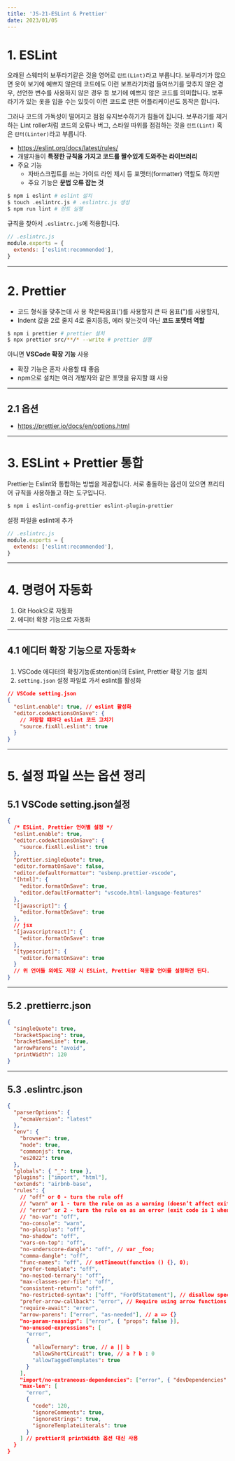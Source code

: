 ---
title: 'JS-21-ESLint & Prettier'
date: 2023/01/05
---

# 1. ESLint

오래된 스웨터의 보푸라기같은 것을 영어로 `린트(Lint)`라고 부릅니다.
보푸라기가 많으면 옷이 보기에 예쁘지 않은데 코드에도 이런 보프라기처럼 들여쓰기를 맞추지 않은 경우,
선언한 변수를 사용하지 않은 경우 등 보기에 예쁘지 않은 코드를 의미합니다.
보푸라기가 있는 옷을 입을 수는 있듯이 이런 코드로 만든 어플리케이션도 동작은 합니다.

그러나 코드의 가독성이 떨어지고 점점 유지보수하기가 힘들어 집니다.
보푸라기를 제거하는 Lint roller처럼
코드의 오류나 버그, 스타일 따위를 점검하는 것을 `린트(Lint)` 혹은 `린터(Linter)`라고 부릅니다.

- https://eslint.org/docs/latest/rules/
- 개발자들이 **특정한 규칙을 가지고 코드를 짤수있게 도와주는 라이브러리**
- 주요 기능
  - 자바스크립트를 쓰는 가이드 라인 제시 등 포맷터(formatter) 역할도 하지만
  - 주요 기능은 **문법 오류 잡는 것**

```bash
$ npm i eslint # eslint 설치
$ touch .eslintrc.js # .eslintrc.js 생성
$ npm run lint # 린트 실행
```

규칙을 찾아서 `.eslintrc.js`에 적용합니다.

```js
// .eslintrc.js
module.exports = {
  extends: ['eslint:recommended'],
}
```

---

# 2. Prettier

- 코드 형식을 맞추는데 사 용 작은따옴표(')를 사용할지 큰 따 옴표(")를 사용할지,
- Indent 값을 2로 줄지 4로 줄지등등, 에러 찾는것이 아닌 **코드 포맷터 역할**

```sh
$ npm i prettier # prettier 설치
$ npx prettier src/**/* --write # prettier 실행
```

아니면 **VSCode 확장 기능** 사용

- 확장 기능은 혼자 사용할 떄 좋음
- npm으로 설치는 여러 개발자와 같은 포맷을 유지할 떄 사용

---

## 2.1 옵션

- https://prettier.io/docs/en/options.html

---

# 3. ESLint + Prettier 통합

Prettier는 Eslint와 통합하는 방법을 제공합니다.
서로 충돌하는 옵션이 있으면 프리티어 규칙을 사용하돌고 하는 도구입니다.

```sh
$ npm i eslint-config-prettier eslint-plugin-prettier
```

설정 파일을 eslint에 추가

```js
// .eslintrc.js
module.exports = {
  extends: ['eslint:recommended'],
}
```

---

# 4. 명령어 자동화

1. Git Hook으로 자동화
2. 에디터 확장 기능으로 자동화

---

## 4.1 에디터 확장 기능으로 자동화⭐

1. VSCode 에디터의 확징기능(Estention)의 Eslint, Prettier 확장 기능 설치
2. `setting.json` 설정 파일로 가서 eslint를 활성화

```json
// VSCode setting.json
{
  "eslint.enable": true, // eslint 활성화
  "editor.codeActionsOnSave": {
    // 저장할 떄마다 eslint 코드 고치기
    "source.fixAll.eslint": true
  }
}
```

---

# 5. 설정 파일 쓰는 옵션 정리

## 5.1 VSCode setting.json설정

```json
{
  /* ESLint, Prettier 언어별 설정 */
  "eslint.enable": true,
  "editor.codeActionsOnSave": {
    "source.fixAll.eslint": true
  },
  "prettier.singleQuote": true,
  "editor.formatOnSave": false,
  "editor.defaultFormatter": "esbenp.prettier-vscode",
  "[html]": {
    "editor.formatOnSave": true,
    "editor.defaultFormatter": "vscode.html-language-features"
  },
  "[javascript]": {
    "editor.formatOnSave": true
  },
  // jsx
  "[javascriptreact]": {
    "editor.formatOnSave": true
  },
  "[typescript]": {
    "editor.formatOnSave": true
  }
  // 위 언어들 외에도 저장 시 ESLint, Prettier 적용할 언어를 설정하면 된다.
}
```

---

## 5.2 .prettierrc.json

```json
{
  "singleQuote": true,
  "bracketSpacing": true,
  "bracketSameLine": true,
  "arrowParens": "avoid",
  "printWidth": 120
}
```

---

## 5.3 .eslintrc.json

```json
{
  "parserOptions": {
    "ecmaVersion": "latest"
  },
  "env": {
    "browser": true,
    "node": true,
    "commonjs": true,
    "es2022": true
  },
  "globals": { "_": true },
  "plugins": ["import", "html"],
  "extends": "airbnb-base",
  "rules": {
    // "off" or 0 - turn the rule off
    // "warn" or 1 - turn the rule on as a warning (doesn’t affect exit code)
    // "error" or 2 - turn the rule on as an error (exit code is 1 when triggered)
    // "no-var": "off",
    "no-console": "warn",
    "no-plusplus": "off",
    "no-shadow": "off",
    "vars-on-top": "off",
    "no-underscore-dangle": "off", // var _foo;
    "comma-dangle": "off",
    "func-names": "off", // setTimeout(function () {}, 0);
    "prefer-template": "off",
    "no-nested-ternary": "off",
    "max-classes-per-file": "off",
    "consistent-return": "off",
    "no-restricted-syntax": ["off", "ForOfStatement"], // disallow specified syntax(ex. WithStatement)
    "prefer-arrow-callback": "error", // Require using arrow functions for callbacks
    "require-await": "error",
    "arrow-parens": ["error", "as-needed"], // a => {}
    "no-param-reassign": ["error", { "props": false }],
    "no-unused-expressions": [
      "error",
      {
        "allowTernary": true, // a || b
        "allowShortCircuit": true, // a ? b : 0
        "allowTaggedTemplates": true
      }
    ],
    "import/no-extraneous-dependencies": ["error", { "devDependencies": true }],
    "max-len": [
      "error",
      {
        "code": 120,
        "ignoreComments": true,
        "ignoreStrings": true,
        "ignoreTemplateLiterals": true
      }
    ] // prettier의 printWidth 옵션 대신 사용
  }
}
```
